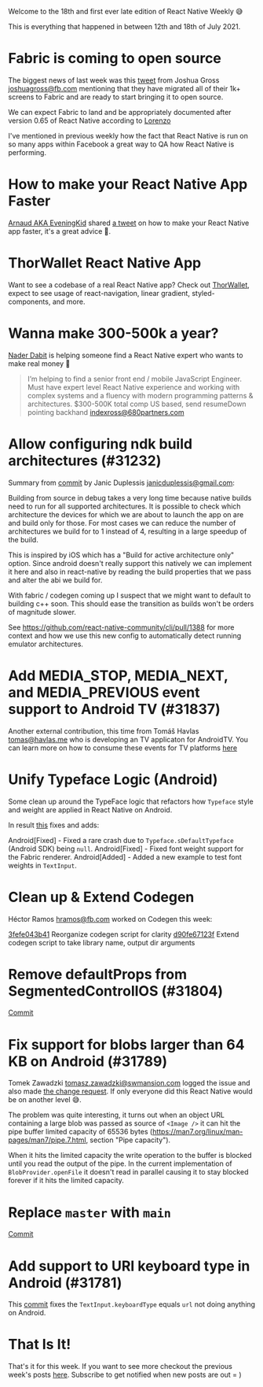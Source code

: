
Welcome to the 18th and first ever late edition of React Native Weekly 😅

This is everything that happened in between 12th and 18th of July 2021.


# Fabric is coming to open source


The biggest news of last week was this [tweet](https://twitter.com/joshuaisgross/status/1415099495285608453) from Joshua Gross <joshuagross@fb.com> mentioning that they have migrated all of their 1k+ screens to Fabric and are ready to start bringing it to open source.

We can expect Fabric to land and be appropriately documented after version 0.65 of React Native according to [Lorenzo](https://twitter.com/Kelset/status/1415226909177393155?s=20)

I've mentioned in previous weekly how the fact that React Native is run on so many apps within Facebook a great way to QA how React Native is performing.

# How to make your React Native App Faster

[Arnaud AKA EveningKid](https://twitter.com/eveningkid) shared [a tweet](https://twitter.com/eveningkid/status/1415357242887577602) on how to make your React Native app faster, it's a great advice 🙈.


# ThorWallet React Native App

Want to see a codebase of a real React Native app? Check out [ThorWallet](https://github.com/THORWallet/thorwallet-react-native), expect to see usage of react-navigation, linear gradient, styled-components, and more.

# Wanna make 300-500k a year?

[Nader Dabit](https://twitter.com/dabit3/status/1415509674749841411?s=20) is helping someone find a React Native expert who wants to make real money 🤑

> I’m helping to find a senior front end / mobile JavaScript Engineer.
> Must have expert level React Native experience and working with complex systems and a fluency with modern programming patterns & architectures.
> $300-500K total comp
> US based, send resumeDown pointing backhand indexross@680partners.com



# Allow configuring ndk build architectures (#31232)

Summary from [commit](https://github.com/facebook/react-native/commit/d6ed1ff58b2) by Janic Duplessis <janicduplessis@gmail.com>:

Building from source in debug takes a very long time because native builds need to run for all supported architectures. It is possible to check which architecture the devices for which we are about to launch the app on are and build only for those. For most cases we can reduce the number of architectures we build for to 1 instead of 4, resulting in a large speedup of the build.

This is inspired by iOS which has a "Build for active architecture only" option. Since android doesn't really support this natively we can implement it here and also in react-native by reading the build properties that we pass and alter the abi we build for.

With fabric / codegen coming up I suspect that we might want to default to building c++ soon. This should ease the transition as builds won't be orders of magnitude slower.

See https://github.com/react-native-community/cli/pull/1388 for more context and how we use this new config to automatically detect running emulator architectures.



# Add MEDIA_STOP, MEDIA_NEXT, and MEDIA_PREVIOUS event support to Android TV (#31837)

Another external contribution, this time from Tomáš Havlas <tomas@havlas.me> who is developing an TV applicaton for AndroidTV. You can learn more on how to consume these events for TV platforms [here](https://reactnative.dev/docs/building-for-tv)


# Unify Typeface Logic (Android)

Some clean up around the TypeFace logic that refactors how `Typeface` style and weight are applied in React Native on Android.

In result [this](https://github.com/facebook/react-native/commit/9d2fedc6e22) fixes and adds:

Android[Fixed] - Fixed a rare crash due to `Typeface.sDefaultTypeface` (Android SDK) being `null`.
Android[Fixed] - Fixed font weight support for the Fabric renderer.
Android[Added] - Added a new example to test font weights in `TextInput`.

# Clean up & Extend Codegen

Héctor Ramos <hramos@fb.com> worked on Codegen this week:

[3fefe043b41](https://github.com/facebook/react-native/commit/3fefe043b41) Reorganize codegen script for clarity
[d90fe67123f](https://github.com/facebook/react-native/commit/d90fe67123f) Extend codegen script to take library name, output dir arguments


# Remove defaultProps from SegmentedControlIOS (#31804)

[Commit](https://github.com/facebook/react-native/commit/fa0518d3d37)


# Fix support for blobs larger than 64 KB on Android (#31789)

Tomek Zawadzki <tomasz.zawadzki@swmansion.com> logged the issue and also made [the change request](https://github.com/facebook/react-native/commit/f00e348ca7f). If only everyone did this React Native would be on another level 😅.

The problem was quite interesting, it turns out when an object URL containing a large blob was passed as source of `<Image />` it can hit the pipe buffer limited capacity of 65536 bytes (https://man7.org/linux/man-pages/man7/pipe.7.html, section "Pipe capacity"). 

When it hits the limited capacity the write operation to the buffer is blocked until you read the output of the pipe.  In the current implementation of `BlobProvider.openFile` it doesn't read in parallel causing it to stay blocked forever if it hits the limited capacity. 


# Replace `master` with `main` 

[Commit](https://github.com/facebook/react-native/commit/92c13f0d1d9)


# Add support to URI keyboard type in Android (#31781)

This [commit](https://github.com/facebook/react-native/commit/1465c8f3874) fixes the `TextInput.keyboardType` equals `url` not doing anything on Android.


# That Is It!

That's it for this week. If you want to see more checkout the previous week's posts [here](/tags/react-native). Subscribe to get notified when new posts are out = )


